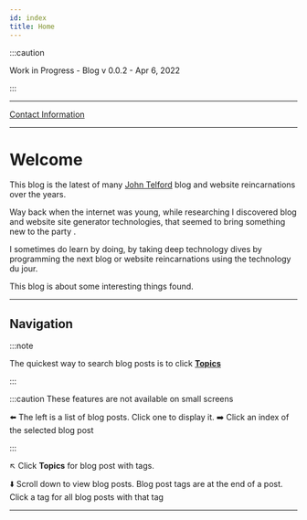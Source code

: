 ```yaml
---
id: index
title: Home
---
```


:::caution

Work in Progress - Blog v 0.0.2 - Apr 6, 2022

:::

---

[Contact Information](contact)

---

# Welcome

This blog is the latest of many [John Telford](https://johntelford.com) blog and website reincarnations over the years. 

Way back when the internet was young, while researching I discovered blog and website site generator technologies, that seemed to bring something new to the party .

I sometimes do learn by doing, by taking deep technology dives by programming the next blog or website reincarnations using the technology du jour.

This blog is about some interesting things found.

---

## Navigation

:::note

The quickest way to search blog posts is to click **[Topics](https://techtalkjohn.com/blog/tags)**

:::

:::caution
These features are not available on small screens

⬅️ The left is a list of blog posts. Click one to display it.  ➡️ Click an index of the selected blog post

:::

↖️ Click **Topics** for blog post with tags. 

⬇️ Scroll down to view blog posts. Blog post tags are at the end of a post. Click a tag for all blog posts with that tag

---


